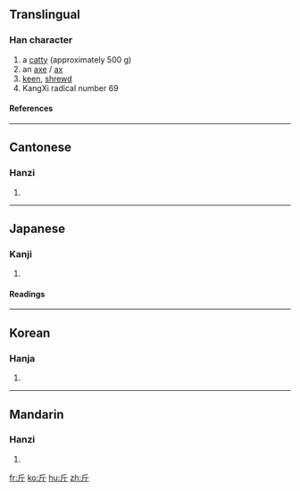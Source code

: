 {{see|觔}}

==Translingual==
{{Han stroke|[[Image:斤-order.gif]]}}
===Han character===
{{Han char|rn=69|rad=斤|as=00|sn=4|four=7222<sub>1</sub>|canj=竹一中 (HML)}}
# a [[catty]] (approximately 500 g)
# an [[axe]] / [[ax]]
# [[keen]], [[shrewd]]
# KangXi radical number 69
====References====
{{Han ref|kx=0479.040|dkj=13534|dj=0837.230|hdz=32022.010|uh=65A4|ud=26020|bh=A4E7|bd=42215}}

----

==Cantonese==
===Hanzi===
{{yue-hanzi|jyut=|y=gan1}}
# {{defn|Cantonese}}

----
==Japanese==
===Kanji===
{{ja-kanji|grade=|rs=斤00}}
# {{defn|Japanese}} 
====Readings====
{{ja-readings|on=[[きん]] (kin), [[こん]] (kon)|kun=[[おの]] (ono)}}

----
==Korean==
===Hanja===
{{ko-hanja|hangeul=근|eumhun=|rv=geun|mr=kŭn|y=kun}}
# {{defn|Korean}}

----
==Mandarin==
===Hanzi===
{{cmn-hanzi|pin=[[jīn]] (jin1)|wg=chin<sup>1</sup>}}
# {{defn|Mandarin}}

[[fr:斤]]
[[ko:斤]]
[[hu:斤]]
[[zh:斤]]